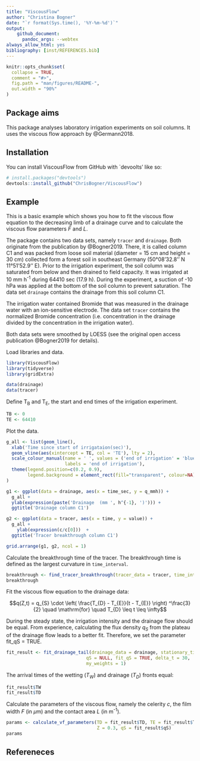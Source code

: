 ```yaml
---
title: "ViscousFlow"
author: "Christina Bogner"
date: "`r format(Sys.time(), '%Y-%m-%d')`"
output: 
    github_document:
      pandoc_args: --webtex
always_allow_html: yes
bibliography: [inst/REFERENCES.bib]
---
```


<!-- README.md is generated from README.Rmd. Please edit that file -->

```r
knitr::opts_chunk$set(
  collapse = TRUE,
  comment = "#>",
  fig.path = "man/figures/README-",
  out.width = "90%"
)
```

## Package aims

<!-- badges: start -->
<!-- badges: end -->

This package analyses laboratory irrigation experiments on soil columns. It uses the viscous flow approach by @Germann2018.

## Installation

You can install ViscousFlow from GitHub with `devoolts' like so:

``` r
# install.packages("devtools")
devtools::install_github("ChrisBogner/ViscousFlow")
```

## Example

This is a basic example which shows you how to fit the viscous flow equation to the decreasing limb of a drainage curve and to calculate the viscous flow parameters $F$ and $L$.

The package contains two data sets, namely `tracer` and `drainage`. Both originate from the publication by @Bogner2019. There, it is called column C1 and was packed from loose soil material (diameter = 15 cm and height = 30 cm) collected form a forest soil in southeast Germany (50°08'32.8'' N 11°51'52.9'' E). Prior to the irrigation experiment, the soil column was saturated from below and then drained to field capacity. It was irrigated at 10 mm h^-1^ during 64410 sec (17.9 h). During the experiment, a suction of -10 hPa was applied at the bottom of the soil column to prevent saturation. The data set `drainage` contains the drainage from this soil column C1.

The irrigation water contained Bromide that was measured in the drainage water with an ion-sensitive electrode. The data set `tracer` contains the normalized Bromide concentration (i.e. concentration in the drainage divided by the concentration in the irrigation water).

Both data sets were smoothed by LOESS (see the original open access publication @Bogner2019 for details).

Load libraries and data.
```r
library(ViscousFlow)
library(tidyverse)
library(gridExtra)

data(drainage)
data(tracer)
```

Define T<sub>B</sub> and T<sub>E</sub>, the start and end times of the irrigation experiment.

```r
TB <- 0
TE <- 64410
```


Plot the data.
```r
g_all <- list(geom_line(),
  xlab('Time since start of irrigataion(sec)'),
  geom_vline(aes(xintercept = TE, col = 'TE'), lty = 2),
  scale_colour_manual(name = ' ', values = ('end of irrigation' = 'blue'),
                      labels = 'end of irrigation'),
  theme(legend.position=c(0.2, 0.9), 
        legend.background = element_rect(fill="transparent", colour=NA),          legend.key = element_rect(fill = "white"))
)

g1 <- ggplot(data = drainage, aes(x = time_sec, y = q_mmh)) + 
  g_all +
  ylab(expression(paste('Drainage  (mm ', h^{-1}, ')'))) +
  ggtitle('Drainage column C1')

g2 <- ggplot(data = tracer, aes(x = time, y = value)) + 
  g_all +
    ylab(expression(c/c[0]))  +
  ggtitle('Tracer breakthrough column C1')

grid.arrange(g1, g2, ncol = 1)
```


Calculate the breakthrough time of the tracer. The breakthrough time is defined as the largest curvature in `time_interval`.
```r
breakthrough <- find_tracer_breakthrough(tracer_data = tracer, time_interval = c(30000, 40000), do_plot = T)
breakthrough

```


Fit the viscous flow equation to the drainage data:

$$q(Z,t) = q_{S} \cdot \left( \frac{T_{D} - T_{E}}{t - T_{E}} \right) ^\frac{3}{2} \quad \mathrm{for} \quad T_{D} \leq t \leq \infty$$

During the steady state, the irrigation intensity and the drainage flow should be equal. From experience, calculating the flux density $q_S$ from the plateau of the drainage flow leads to a better fit. Therefore, we set the parameter fit_qS = TRUE.
```r
fit_result <- fit_drainage_tail(drainage_data = drainage, stationary_time = c(0.9 * 64410 , 64410), TE = 64410, D = 0.15,
                              qS = NULL, fit_qS = TRUE, delta_t = 30,
                              my_weights = 1)

```

The arrival times of the wetting ($T_W$) and drainage ($T_D$) fronts equal:
```r
fit_result$TW
fit_result$TD
```

Calculate the parameters of the viscous flow, namely the celerity $c$, the film width $F$ (in $\mu$m) and the contact area $L$ (in m^-1^).
```r
params <- calculate_vf_parameters(TD = fit_result$TD, TE = fit_result$TE,
                                  Z = 0.3, qS = fit_result$qS)
params

```


## Refereneces
<div id="refs"></div>
